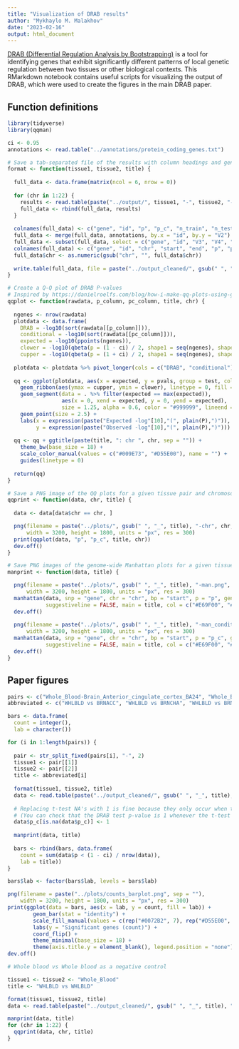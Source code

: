 ```yaml
---
title: "Visualization of DRAB results"
author: "Mykhaylo M. Malakhov"
date: "2023-02-16"
output: html_document
---
```


[DRAB (Differential Regulation Analysis by Bootstrapping)](https://github.com/MykMal/drab) is a tool for identifying genes that exhibit significantly different patterns of local genetic regulation between two tissues or other biological contexts. This RMarkdown notebook contains useful scripts for visualizing the output of DRAB, which were used to create the figures in the main DRAB paper.

## Function definitions

```r
library(tidyverse)
library(qqman)

ci <- 0.95
annotations <- read.table("../annotations/protein_coding_genes.txt")

# Save a tab-separated file of the results with column headings and gene position information
format <- function(tissue1, tissue2, title) {
  
  full_data <- data.frame(matrix(ncol = 6, nrow = 0))
  
  for (chr in 1:22) {
    results <- read.table(paste("../output/", tissue1, "-", tissue2, "-pc_chr", chr, ".txt", sep = ""))
    full_data <- rbind(full_data, results)
  }
  
  colnames(full_data) <- c("gene", "id", "p", "p_c", "n_train", "n_test")
  full_data <- merge(full_data, annotations, by.x = "id", by.y = "V2")
  full_data <- subset(full_data, select = c("gene", "id", "V3", "V4", "V5", "p", "p_c", "n_train", "n_test"))
  colnames(full_data) <- c("gene", "id", "chr", "start", "end", "p", "p_c", "n_train", "n_test")
  full_data$chr <- as.numeric(gsub("chr", "", full_data$chr))
  
  write.table(full_data, file = paste("../output_cleaned/", gsub(" ", "_", title), ".tsv", sep = ""), quote = FALSE, row.names = FALSE, sep = "\t")
}

# Create a Q-Q plot of DRAB P-values
# Inspired by https://danielroelfs.com/blog/how-i-make-qq-plots-using-ggplot/
qqplot <- function(rawdata, p_column, pc_column, title, chr) {
  
  ngenes <- nrow(rawdata)
  plotdata <- data.frame(
    DRAB = -log10(sort(rawdata[[p_column]])),
    conditional = -log10(sort(rawdata[[pc_column]])),
    expected = -log10(ppoints(ngenes)),
    clower = -log10(qbeta(p = (1 - ci) / 2, shape1 = seq(ngenes), shape2 = rev(seq(ngenes)))),
    cupper = -log10(qbeta(p = (1 + ci) / 2, shape1 = seq(ngenes), shape2 = rev(seq(ngenes)))))
  
  plotdata <- plotdata %>% pivot_longer(cols = c("DRAB", "conditional"), names_to = "test", values_to = "pvals")
  
  qq <- ggplot(plotdata, aes(x = expected, y = pvals, group = test, color = test)) +
    geom_ribbon(aes(ymax = cupper, ymin = clower), linetype = 0, fill = "#999999", alpha = 0.25) +
    geom_segment(data = . %>% filter(expected == max(expected)), 
                 aes(x = 0, xend = expected, y = 0, yend = expected),
                 size = 1.25, alpha = 0.6, color = "#999999", lineend = "round") +
    geom_point(size = 2.5) +
    labs(x = expression(paste("Expected -log"[10],"(", plain(P),")")),
         y = expression(paste("Observed -log"[10],"(", plain(P),")")))
  
  qq <- qq + ggtitle(paste(title, ": chr ", chr, sep = "")) +
    theme_bw(base_size = 18) +
    scale_color_manual(values = c("#009E73", "#D55E00"), name = "") +
    guides(linetype = 0)
  
  return(qq)
}

# Save a PNG image of the QQ plots for a given tissue pair and chromosome
qqprint <- function(data, chr, title) {
  
  data <- data[data$chr == chr, ]

  png(filename = paste("../plots/", gsub(" ", "_", title), "-chr", chr, "_QQ.png", sep = ""),
      width = 3200, height = 1800, units = "px", res = 300)
  print(qqplot(data, "p", "p_c", title, chr))
  dev.off()
}

# Save PNG images of the genome-wide Manhattan plots for a given tissue pair
manprint <- function(data, title) {

  png(filename = paste("../plots/", gsub(" ", "_", title), "-man.png", sep = ""),
      width = 3200, height = 1800, units = "px", res = 300)
  manhattan(data, snp = "gene", chr = "chr", bp = "start", p = "p", genomewideline = -log10((1 - ci) / nrow(data)),
            suggestiveline = FALSE, main = title, col = c("#E69F00", "#56B4E9"))
  dev.off()
  
  png(filename = paste("../plots/", gsub(" ", "_", title), "-man_conditional.png", sep = ""),
      width = 3200, height = 1800, units = "px", res = 300)
  manhattan(data, snp = "gene", chr = "chr", bp = "start", p = "p_c", genomewideline = -log10((1 - ci) / nrow(data)),
            suggestiveline = FALSE, main = title, col = c("#E69F00", "#56B4E9"))
  dev.off()
}
```

## Paper figures

```r
pairs <- c("Whole_Blood-Brain_Anterior_cingulate_cortex_BA24", "Whole_Blood-Brain_Cerebellum", "Whole_Blood-Brain_Cortex", "Whole_Blood-Brain_Frontal_Cortex_BA9", "Whole_Blood-Brain_Hippocampus", "Whole_Blood-Cells_EBV-transformed_lymphocytes", "Whole_Blood-Nerve_Tibial", "Brain_Cortex-Brain_Amygdala", "Brain_Cortex-Brain_Anterior_cingulate_cortex_BA24", "Brain_Cortex-Brain_Spinal_cord_cervical_c-1", "Brain_Cortex-Brain_Substantia_nigra", "Brain_Cortex-Cells_EBV-transformed_lymphocytes", "Brain_Cortex-Nerve_Tibial", "Adrenal_Gland-Thyroid", "Liver-Pancreas", "Lung-Artery_Aorta", "Muscle_Skeletal-Adipose_Subcutaneous", "Skin_Sun_Exposed_Lower_leg-Cells_Cultured_fibroblasts", "Small_Intestine_Terminal_Ileum-Colon_Sigmoid")
abbreviated <- c("WHLBLD vs BRNACC", "WHLBLD vs BRNCHA", "WHLBLD vs BRNCTXA", "WHLBLD vs BRNCTXB", "WHLBLD vs BRNHPP", "WHLBLD vs LCL", "WHLBLD vs NERVET", "BRNCTXA vs BRNAMY", "BRNCTXA vs BRNACC", "BRNCTXA vs BRNSPC", "BRNCTXA vs BRNSNG", "BRNCTXA vs LCL", "BRNCTXA vs NERVET", "ADRNLG vs THYROID", "LIVER vs PNCREAS", "LUNG vs ARTAORT", "MSCLSK vs ADPSBQ", "SKINS vs FIBRBLS", "SNTTRM vs CLNSGM")

bars <- data.frame(
  count = integer(),
  lab = character())

for (i in 1:length(pairs)) {
  
  pair <- str_split_fixed(pairs[i], "-", 2)
  tissue1 <- pair[[1]]
  tissue2 <- pair[[2]]
  title <- abbreviated[i]
  
  format(tissue1, tissue2, title)
  data <- read.table(paste("../output_cleaned/", gsub(" ", "_", title), ".tsv", sep = ""), header = TRUE)
  
  # Replacing t-test NA's with 1 is fine because they only occur when the tests are not significant
  # (You can check that the DRAB test p-value is 1 whenever the t-test p-value is NA)
  data$p_c[is.na(data$p_c)] <- 1
  
  manprint(data, title)
  
  bars <- rbind(bars, data.frame(
    count = sum(data$p < (1 - ci) / nrow(data)),
    lab = title))
}

bars$lab <- factor(bars$lab, levels = bars$lab)

png(filename = paste("../plots/counts_barplot.png", sep = ""),
    width = 3200, height = 1800, units = "px", res = 300)
print(ggplot(data = bars, aes(x = lab, y = count, fill = lab)) +
        geom_bar(stat = "identity") +
        scale_fill_manual(values = c(rep("#0072B2", 7), rep("#D55E00", 6), rep("#CC79A7", 6))) +
        labs(y = "Significant genes (count)") +
        coord_flip() +
        theme_minimal(base_size = 18) +
        theme(axis.title.y = element_blank(), legend.position = "none"))
dev.off()

# Whole blood vs Whole blood as a negative control

tissue1 <- tissue2 <- "Whole_Blood"
title <- "WHLBLD vs WHLBLD"

format(tissue1, tissue2, title)
data <- read.table(paste("../output_cleaned/", gsub(" ", "_", title), ".tsv", sep = ""), header = TRUE)

manprint(data, title)
for (chr in 1:22) {
  qqprint(data, chr, title)
}
```

